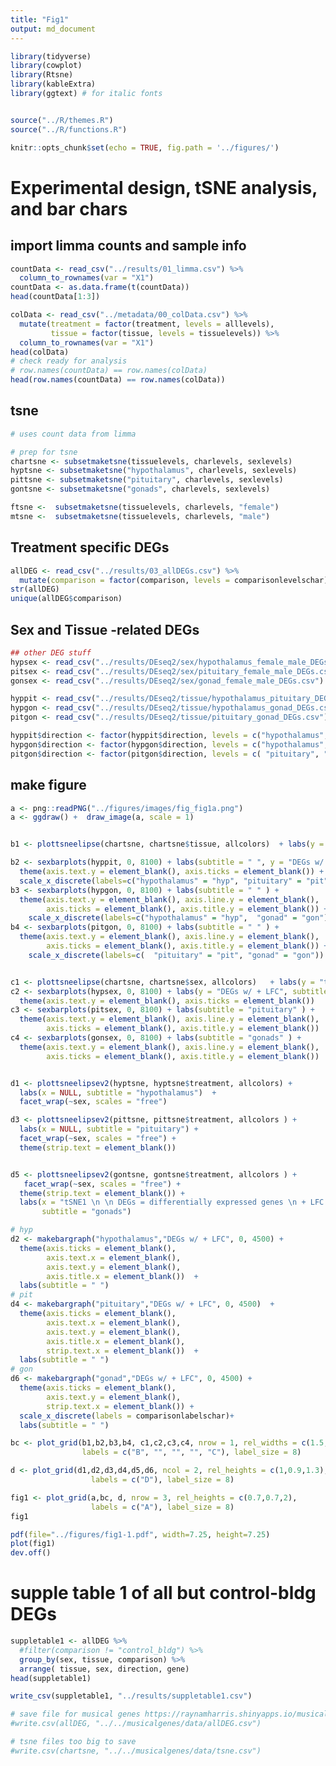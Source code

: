 ```yaml
---
title: "Fig1"
output: md_document
---
```


```r
library(tidyverse)
library(cowplot)
library(Rtsne)
library(kableExtra) 
library(ggtext) # for italic fonts


source("../R/themes.R")
source("../R/functions.R")

knitr::opts_chunk$set(echo = TRUE, fig.path = '../figures/')
```

#  Experimental design, tSNE analysis, and bar chars


## import limma counts and sample info

```r
countData <- read_csv("../results/01_limma.csv") %>%
  column_to_rownames(var = "X1")
countData <- as.data.frame(t(countData))
head(countData[1:3])

colData <- read_csv("../metadata/00_colData.csv") %>%
  mutate(treatment = factor(treatment, levels = alllevels),
         tissue = factor(tissue, levels = tissuelevels)) %>% 
  column_to_rownames(var = "X1") 
head(colData)
# check ready for analysis
# row.names(countData) == row.names(colData)
head(row.names(countData) == row.names(colData))
```


## tsne

```r

# uses count data from limma

# prep for tsne
chartsne <- subsetmaketsne(tissuelevels, charlevels, sexlevels)
hyptsne <- subsetmaketsne("hypothalamus", charlevels, sexlevels)
pittsne <- subsetmaketsne("pituitary", charlevels, sexlevels)
gontsne <- subsetmaketsne("gonads", charlevels, sexlevels)

ftsne <-  subsetmaketsne(tissuelevels, charlevels, "female")
mtsne <-  subsetmaketsne(tissuelevels, charlevels, "male")
```


## Treatment specific DEGs 

```r
allDEG <- read_csv("../results/03_allDEGs.csv") %>%
  mutate(comparison = factor(comparison, levels = comparisonlevelschar))
str(allDEG)
unique(allDEG$comparison)
```


## Sex and Tissue -related DEGs

```r

## other DEG stuff
hypsex <- read_csv("../results/DEseq2/sex/hypothalamus_female_male_DEGs.csv")
pitsex <- read_csv("../results/DEseq2/sex/pituitary_female_male_DEGs.csv")
gonsex <- read_csv("../results/DEseq2/sex/gonad_female_male_DEGs.csv")

hyppit <- read_csv("../results/DEseq2/tissue/hypothalamus_pituitary_DEGs.csv") 
hypgon <- read_csv("../results/DEseq2/tissue/hypothalamus_gonad_DEGs.csv")
pitgon <- read_csv("../results/DEseq2/tissue/pituitary_gonad_DEGs.csv")

hyppit$direction <- factor(hyppit$direction, levels = c("hypothalamus", "pituitary"))
hypgon$direction <- factor(hypgon$direction, levels = c("hypothalamus",  "gonad"))
pitgon$direction <- factor(pitgon$direction, levels = c( "pituitary", "gonad"))

```

## make figure

```r

a <- png::readPNG("../figures/images/fig_fig1a.png")
a <- ggdraw() +  draw_image(a, scale = 1)


b1 <- plottsneelipse(chartsne, chartsne$tissue, allcolors)  + labs(y = "tSNE 2 ", subtitle = " ")  

b2 <- sexbarplots(hyppit, 0, 8100) + labs(subtitle = " ", y = "DEGs w/ + LFC") +
  theme(axis.text.y = element_blank(), axis.ticks = element_blank()) +
  scale_x_discrete(labels=c("hypothalamus" = "hyp", "pituitary" = "pit" ))
b3 <- sexbarplots(hypgon, 0, 8100) + labs(subtitle = " " ) +
  theme(axis.text.y = element_blank(), axis.line.y = element_blank(), 
        axis.ticks = element_blank(), axis.title.y = element_blank()) +
    scale_x_discrete(labels=c("hypothalamus" = "hyp",  "gonad" = "gon"))
b4 <- sexbarplots(pitgon, 0, 8100) + labs(subtitle = " " ) +
  theme(axis.text.y = element_blank(), axis.line.y = element_blank(),  
        axis.ticks = element_blank(), axis.title.y = element_blank()) +
    scale_x_discrete(labels=c(  "pituitary" = "pit", "gonad" = "gon"))


c1 <- plottsneelipse(chartsne, chartsne$sex, allcolors)   + labs(y = "tSNE 2 ", subtitle = " ")    
c2 <- sexbarplots(hypsex, 0, 8100) + labs(y = "DEGs w/ + LFC", subtitle = "hypothalamus" ) +
  theme(axis.text.y = element_blank(), axis.ticks = element_blank())
c3 <- sexbarplots(pitsex, 0, 8100) + labs(subtitle = "pituitary" ) + 
  theme(axis.text.y = element_blank(), axis.line.y = element_blank(),  
        axis.ticks = element_blank(), axis.title.y = element_blank())
c4 <- sexbarplots(gonsex, 0, 8100) + labs(subtitle = "gonads" ) +
  theme(axis.text.y = element_blank(), axis.line.y = element_blank(),  
        axis.ticks = element_blank(), axis.title.y = element_blank())


d1 <- plottsneelipsev2(hyptsne, hyptsne$treatment, allcolors) + 
  labs(x = NULL, subtitle = "hypothalamus")  + 
  facet_wrap(~sex, scales = "free")

d3 <- plottsneelipsev2(pittsne, pittsne$treatment, allcolors ) + 
  labs(x = NULL, subtitle = "pituitary") + 
  facet_wrap(~sex, scales = "free") +
  theme(strip.text = element_blank())


d5 <- plottsneelipsev2(gontsne, gontsne$treatment, allcolors ) + 
   facet_wrap(~sex, scales = "free") +
  theme(strip.text = element_blank()) +
  labs(x = "tSNE1 \n \n DEGs = differentially expressed genes \n + LFC = positive log fold change", 
       subtitle = "gonads")

# hyp
d2 <- makebargraph("hypothalamus","DEGs w/ + LFC", 0, 4500) + 
  theme(axis.ticks = element_blank(),
        axis.text.x = element_blank(),
        axis.text.y = element_blank(),
        axis.title.x = element_blank())  +
  labs(subtitle = " ")
# pit
d4 <- makebargraph("pituitary","DEGs w/ + LFC", 0, 4500)  +  
  theme(axis.ticks = element_blank(),
        axis.text.x = element_blank(), 
        axis.text.y = element_blank(),
        axis.title.x = element_blank(), 
        strip.text.x = element_blank())  +
  labs(subtitle = " ")
# gon
d6 <- makebargraph("gonad","DEGs w/ + LFC", 0, 4500) +  
  theme(axis.ticks = element_blank(),
        axis.text.y = element_blank(),
        strip.text.x = element_blank()) +
  scale_x_discrete(labels = comparisonlabelschar)+
  labs(subtitle = " ")

bc <- plot_grid(b1,b2,b3,b4, c1,c2,c3,c4, nrow = 1, rel_widths = c(1.5,1.1,0.9,0.9,1.5,1.1,0.9,0.9),
                labels = c("B", "", "", "", "C"), label_size = 8)

d <- plot_grid(d1,d2,d3,d4,d5,d6, ncol = 2, rel_heights = c(1,0.9,1.3), rel_widths = c(1,2),
                  labels = c("D"), label_size = 8)

fig1 <- plot_grid(a,bc, d, nrow = 3, rel_heights = c(0.7,0.7,2),
                  labels = c("A"), label_size = 8)
fig1

pdf(file="../figures/fig1-1.pdf", width=7.25, height=7.25)
plot(fig1)
dev.off()
```

# supple table 1 of all but control-bldg DEGs

```r
suppletable1 <- allDEG %>%
  #filter(comparison != "control_bldg") %>%
  group_by(sex, tissue, comparison) %>%
  arrange( tissue, sex, direction, gene)
head(suppletable1)

write_csv(suppletable1, "../results/suppletable1.csv")

# save file for musical genes https://raynamharris.shinyapps.io/musicalgenes/
#write.csv(allDEG, "../../musicalgenes/data/allDEG.csv")

# tsne files too big to save
#write.csv(chartsne, "../../musicalgenes/data/tsne.csv")
```




